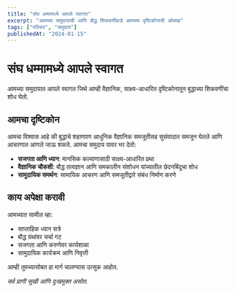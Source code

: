 ```yaml
---
title: "संघ धम्मामध्ये आपले स्वागत"
excerpt: "आमच्या समुदायाची आणि बौद्ध शिकवणींकडे आमच्या दृष्टिकोनाची ओळख"
tags: ["परिचय", "समुदाय"]
publishedAt: "2024-01-15"
---
```


# संघ धम्मामध्ये आपले स्वागत

आमच्या समुदायात आपले स्वागत जिथे आम्ही वैज्ञानिक, साक्ष्य-आधारित दृष्टिकोनातून बुद्धाच्या शिकवणींचा शोध घेतो.

## आमचा दृष्टिकोन

आमचा विश्वास आहे की बुद्धाचे शहाणपण आधुनिक वैज्ञानिक समजूतीसह सुसंवादात समजून घेतले आणि आचरणात आणले जाऊ शकते. आमचा समुदाय यावर भर देतो:

- **सजगता आणि ध्यान**: मानसिक कल्याणासाठी साक्ष्य-आधारित प्रथा
- **वैज्ञानिक चौकशी**: बौद्ध तत्वज्ञान आणि समकालीन संशोधन यांच्यातील छेदनबिंदूचा शोध
- **सामुदायिक समर्थन**: सामायिक आचरण आणि समजूतीद्वारे संबंध निर्माण करणे

## काय अपेक्षा करावी

आमच्यात सामील व्हा:

- साप्ताहिक ध्यान सत्रे
- बौद्ध ग्रंथांवर चर्चा गट
- सजगता आणि करुणेवर कार्यशाळा
- सामुदायिक कार्यक्रम आणि निवृत्ती

आम्ही तुमच्यासोबत हा मार्ग चालण्यास उत्सुक आहोत.

_सर्व प्राणी सुखी आणि दुःखमुक्त असोत._
